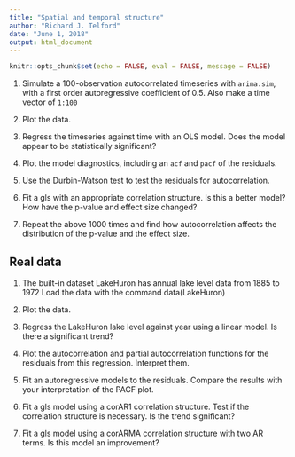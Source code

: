 ```yaml
---
title: "Spatial and temporal structure"
author: "Richard J. Telford"
date: "June 1, 2018"
output: html_document
---
```


```r
knitr::opts_chunk$set(echo = FALSE, eval = FALSE, message = FALSE)
```

1) Simulate a 100-observation autocorrelated timeseries with `arima.sim`, with a first order autoregressive coefficient of 0.5. Also make a time vector of `1:100`


2) Plot the data. 



3) Regress the timeseries against time with an OLS model. Does the model appear to be statistically significant?

4) Plot the model diagnostics, including an `acf` and `pacf` of the residuals.


5) Use the Durbin-Watson test to test the residuals for autocorrelation.



6) Fit a gls with an appropriate correlation structure. Is this a better model? How have the p-value and effect size changed?


7) Repeat the above 1000 times and find how autocorrelation affects the distribution of the p-value and the effect size.


## Real data

1) The built-in dataset LakeHuron has annual lake level data from 1885 to 1972
Load the data with the command data(LakeHuron)

2) Plot the data.

3) Regress the LakeHuron lake level against year using a linear model. Is there a significant trend?

4) Plot the autocorrelation and partial autocorrelation functions for the residuals from this regression. Interpret them.

5) Fit an autoregressive models to the residuals. Compare the results with your interpretation of the PACF plot.


6) Fit a gls model using a corAR1 correlation structure. Test if the correlation structure is necessary. Is the trend significant? 

7) Fit a gls model using a corARMA correlation structure with two AR terms. Is this model an improvement?


